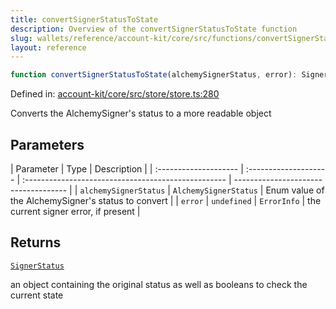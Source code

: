 ```yaml
---
title: convertSignerStatusToState
description: Overview of the convertSignerStatusToState function
slug: wallets/reference/account-kit/core/src/functions/convertSignerStatusToState
layout: reference
---
```


```ts
function convertSignerStatusToState(alchemySignerStatus, error): SignerStatus;
```

Defined in: [account-kit/core/src/store/store.ts:280](https://github.com/alchemyplatform/aa-sdk/blob/49e74eee8606f480b200b4612d00d950da8a8742/account-kit/core/src/store/store.ts#L280)

Converts the AlchemySigner's status to a more readable object

## Parameters

| Parameter             | Type                  | Description                                         |
| :-------------------- | :-------------------- | :-------------------------------------------------- | ------------------------------------ |
| `alchemySignerStatus` | `AlchemySignerStatus` | Enum value of the AlchemySigner's status to convert |
| `error`               | `undefined`           | `ErrorInfo`                                         | the current signer error, if present |

## Returns

[`SignerStatus`](../type-aliases/SignerStatus.mdx)

an object containing the original status as well as booleans to check the current state
